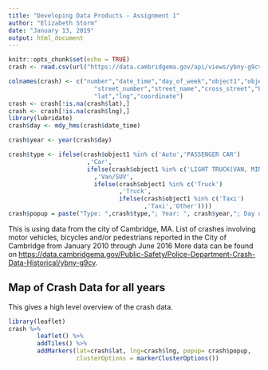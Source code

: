 ---
title: "Developing Data Products - Assignment 1"
author: "Elizabeth Storm"
date: "January 13, 2019"
output: html_document
---

```{r setup, include=FALSE}
knitr::opts_chunk$set(echo = TRUE)
crash <- read.csv(url("https://data.cambridgema.gov/api/views/ybny-g9cv/rows.csv?accessType=DOWNLOAD"))

colnames(crash) <- c("number","date_time","day_of_week","object1","object2",
                        "street_number","street_name","cross_street","Location",
                        "lat","lng","coordinate")
crash <- crash[!is.na(crash$lat),]
crash <- crash[!is.na(crash$lng),]
library(lubridate)
crash$day <- mdy_hms(crash$date_time)

crash$year <- year(crash$day)

crash$type <- ifelse(crash$object1 %in% c('Auto','PASSENGER CAR')
                      ,'Car',
                      ifelse(crash$object1 %in% c('LIGHT TRUCK(VAN, MINI VAN, PICK-UP, SPORT UTILITY)')
                        ,'Van/SUV',
                        ifelse(crash$object1 %in% c('Truck')
                               ,'Truck',
                               ifelse(crash$object1 %in% c('Taxi')
                                      ,'Taxi','Other'))))
crash$popup = paste("Type: ",crash$type,"; Year: ", crash$year,"; Day of Week: ", crash$day_of_week)


```

This is using data from the city of Cambridge, MA. List of crashes involving motor vehicles, bicycles and/or pedestrians reported in the City of Cambridge from January 2010 through June 2016 More data can be found on  <https://data.cambridgema.gov/Public-Safety/Police-Department-Crash-Data-Historical/ybny-g9cv>.



## Map of Crash Data for all years

This gives a high level overview of the crash data.

```{r mapplot, echo=FALSE, warning=FALSE}
library(leaflet)
crash %>%
        leaflet() %>% 
        addTiles() %>%
        addMarkers(lat=crash$lat, lng=crash$lng, popup= crash$popup, 
                   clusterOptions = markerClusterOptions())

```
